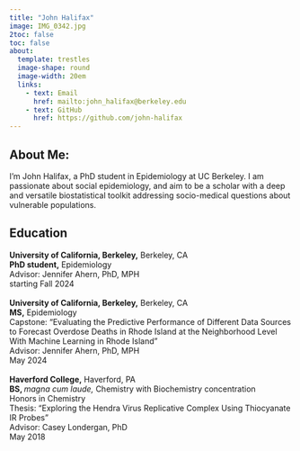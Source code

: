 ```yaml
---
title: "John Halifax"
image: IMG_0342.jpg
2toc: false
toc: false
about: 
  template: trestles
  image-shape: round
  image-width: 20em
  links:
    - text: Email
      href: mailto:john_halifax@berkeley.edu
    - text: GitHub
      href: https://github.com/john-halifax
---
```


## About Me:

I'm John Halifax, a PhD student in Epidemiology at UC Berkeley. I am passionate about social epidemiology, and aim to be a scholar with a deep and versatile biostatistical toolkit addressing socio-medical questions about vulnerable populations. 


## Education
$\textbf{University of California, Berkeley,}$ Berkeley, CA\
$\textbf{PhD student,}$ Epidemiology\
Advisor: Jennifer Ahern, PhD, MPH\
starting Fall 2024\
\
$\textbf{University of California, Berkeley,}$ Berkeley, CA\
$\textbf{MS,}$ Epidemiology\
Capstone: “Evaluating the Predictive Performance of Different Data Sources to Forecast Overdose Deaths in Rhode Island at the Neighborhood Level With Machine Learning in Rhode Island”\
Advisor: Jennifer Ahern, PhD, MPH\
May 2024\
\
$\textbf{Haverford College,}$ Haverford, PA\
$\textbf{BS, }\textit{magna cum laude,}$ Chemistry with Biochemistry concentration\
Honors in Chemistry\
Thesis: “Exploring the Hendra Virus Replicative Complex Using Thiocyanate IR Probes”\
Advisor: Casey Londergan, PhD\
May 2018
